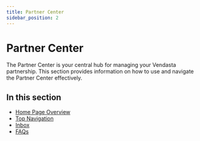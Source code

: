 ```yaml
---
title: Partner Center
sidebar_position: 2
---
```


# Partner Center

The Partner Center is your central hub for managing your Vendasta partnership. This section provides information on how to use and navigate the Partner Center effectively.

## In this section

- [Home Page Overview](/partner-center/home-page-overview)
- [Top Navigation](/partner-center/top-navigation)
- [Inbox](/partner-center/partner-center-inbox)
- [FAQs](/partner-center/partner-center-faqs)